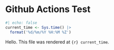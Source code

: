 
# Github Actions Test

```r
#| echo: false
current_time <- Sys.time() |> 
  format('%d/%m/%Y %H:%M %Z')
```

Hello. This file was rendered at `{r} current_time`. 

